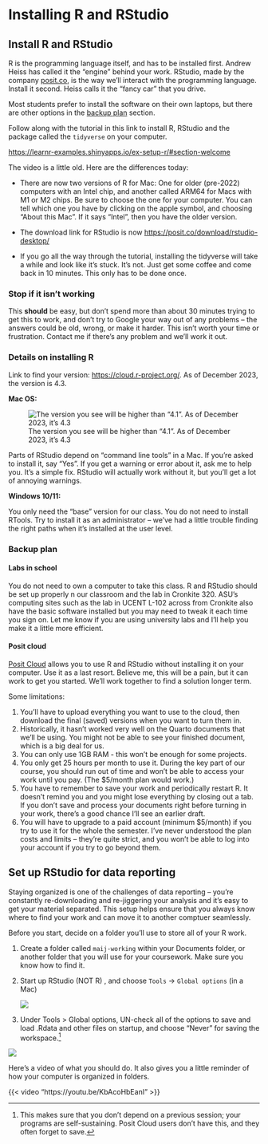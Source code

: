 # Installing R and RStudio {#quickstart-install}


## Install R and RStudio

R is the programming language itself, and has to be installed first. Andrew Heiss has called it the "engine" behind your work. RStudio, made by the company [posit.co](https://posit.co), is the way we'll interact with the programming language. Install it second. Heiss calls it the "fancy car" that you drive.

Most students prefer to install the software on their own laptops, but there are other options in the [backup plan](#backup-plan) section.

::: callout-dothis
Follow along with the tutorial in this link to install R, RStudio and the package called the `tidyverse` on your computer.

<https://learnr-examples.shinyapps.io/ex-setup-r/#section-welcome>
:::




The video is a little old. Here are the differences today:

-   There are now two versions of R for Mac: One for older (pre-2022) computers with an Intel chip, and another called ARM64 for Macs with M1 or M2 chips. Be sure to choose the one for your computer. You can tell which one you have by clicking on the apple symbol, and choosing "About this Mac". If it says "Intel", then you have the older version.

-   The download link for RStudio is now <https://posit.co/download/rstudio-desktop/>

-   If you go all the way through the tutorial, installing the tidyverse will take a while and look like it's stuck. It's not. Just get some coffee and come back in 10 minutes. This only has to be done once.


::: {.callout-important .mx-3}
### Stop if it isn't working
This **should** be easy, but don't spend more than about 30 minutes trying to get this to work, and don't try to Google your way out of any problems -- the answers could be old, wrong, or make it harder. This isn't worth your time or frustration. Contact me if there's any problem and we'll work it out.
::: 


### Details on installing R



Link to find your version: <https://cloud.r-project.org/>. As of December 2023, the version is 4.3.

**Mac OS:**

![The version you see will be  higher than "4.1". As of December 2023, it's 4.3](assets/images/r-start-dist-macs.png)

Parts of RStudio depend on "command line tools" in a Mac. If you're asked to install it, say "Yes". If you get a warning or error about it,  ask me to help you. It's a simple fix. RStudio will actually work without it, but you'll get a lot of annoying warnings.

**Windows 10/11:**

You only need the "base" version for our class. You do not need to install RTools. Try to install it as an administrator -- we've had a little trouble finding the right paths when it's installed at the user level. 

### Backup plan

#### Labs in school

You do not need to own a computer to take this class. R and RStudio should be set up properly n our classroom and the lab in Cronkite 320. ASU's computing sites such as the lab in UCENT L-102 across from Cronkite also have the basic software installed but you may need to tweak it each time you sign on. Let me know if you are using university labs and I'll help you make it a little more efficient. 

#### Posit cloud

[Posit Cloud](https://posit.cloud/) allows you to use R and RStudio without installing it on your computer. Use it as a last resort. Believe me, this will be a pain, but it can work to get you started. We'll work together to find a solution longer term.

Some limitations:

1.  You'll have to upload everything you want to use to the cloud, then download the final (saved) versions when you want to turn them in.
2.  Historically, it hasn't worked very well on the Quarto documents that we'll be using. You might not be able to see your finished document, which is a big deal for us. 
3.  You can only use 1GB RAM - this won't be enough for some projects.
4.  You only get 25 hours per month to use it. During the key part of our course, you should run out of time and won't be able to access your work until you pay. (The $5/month plan would work.)
5.  You have to remember to save your work and periodically restart R. It doesn't remind you and you might lose everything by closing out a tab. If you don't save and process your documents right before turning in  your work, there's a good chance I'll see an earlier draft.  
6. You will have to upgrade to a paid account (minimum $5/month) if you try to use it for the whole the semester. I've never understood the plan costs and limits -- they're quite strict, and you won't be able to log into your account if you try to go beyond them. 

## Set up RStudio for data reporting

Staying organized is one of the challenges of data reporting -- you're constantly re-downloading and re-jiggering your analysis and it's easy to get your material separated. This setup helps ensure that you always know where to find your work and can move it to another comptuer seamlessly.

Before you start, decide on a folder you'll use to store all of your R work. 


::: callout-dothis
1.  Create a folder called `maij-working` within your Documents folder, or another folder that you will use for your coursework. Make sure you know how to find it.

2.  Start up RStudio (NOT R) , and choose `Tools` -\> `Global options` (in a Mac)

    ![](assets/images/r-start-r-or-rstudio.png)

3.  Under Tools > Global options, UN-check all of the options to save and load .Rdata and other files on startup, and choose "Never" for saving the workspace.^[This makes sure that you don't depend on a previous session; your programs are self-sustaining. Posit Cloud users don't have this, and they often forget to save.] 

![](assets/images/r-start-dontsave.png)
:::

::: {.content-visible when-format="html"}

Here's a video of what you should do. It also gives you a little reminder of how your computer is organized in folders.


{{< video "https://youtu.be/KbAcoHbEanI" >}}
:::

<!-- don't try to keep it for pdf format-->

